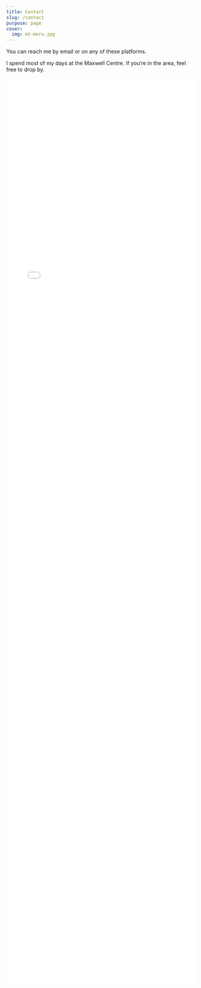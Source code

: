 ```yaml
---
title: Contact
slug: /contact
purpose: page
cover:
  img: mt-meru.jpg
---
```



You can reach me by email or on any of these platforms.

<Social size="2em" />

I spend most of my days at the Maxwell Centre. If you‘re in the area, feel free to drop by.

<iframe
  title="Contact Map"
  src={`https://www.google.com/maps/embed/v1/place?key=AIzaSyBKdRZDMUO6KKtPYLPVhDyfsIDw_LNPh8U&q=Maxwell+Centre,Cambridge,UK`}
  style="height: 60vh; width: 100%; border: 0; border-radius: 0.3em;"
/>

